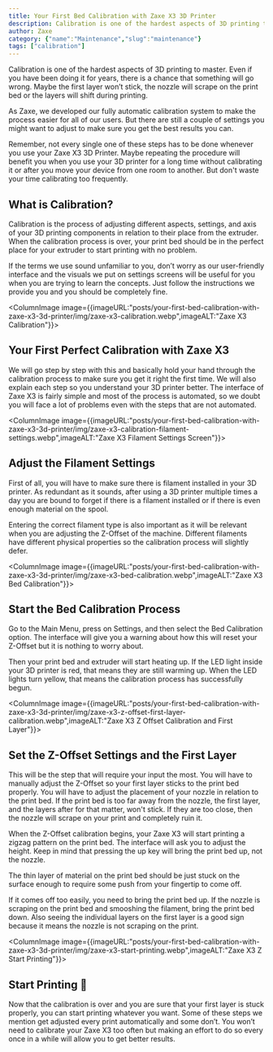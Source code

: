 ```yaml
---
title: Your First Bed Calibration with Zaxe X3 3D Printer
description: Calibration is one of the hardest aspects of 3D printing to master. Even if you have been doing it for years, there is a chance that something will go wrong. Maybe the first layer won’t stick, the nozzle will scrape on the print bed or the layers will shift during printing. 
author: Zaxe
category: {"name":"Maintenance","slug":"maintenance"}
tags: ["calibration"]
---
```


Calibration is one of the hardest aspects of 3D printing to master. Even if you have been doing it for years, there is a chance that something will go wrong. Maybe the first layer won’t stick, the nozzle will scrape on the print bed or the layers will shift during printing. 

As Zaxe, we developed our fully automatic calibration system to make the process easier for all of our users. But there are still a couple of settings you might want to adjust to make sure you get the best results you can. 

Remember, not every single one of these steps has to be done whenever you use your Zaxe X3 3D Printer. Maybe repeating the procedure will benefit you when you use your 3D printer for a long time without calibrating it or after you move your device from one room to another. But don't waste your time calibrating too frequently. 

## What is Calibration? 

Calibration is the process of adjusting different aspects, settings, and axis of your 3D printing components in relation to their place from the extruder. When the calibration process is over, your print bed should be in the perfect place for your extruder to start printing with no problem.

If the terms we use sound unfamiliar to you, don’t worry as our user-friendly interface and the visuals we put on settings screens will be useful for you when you are trying to learn the concepts. Just follow the instructions we provide you and you should be completely fine. 

<ColumnImage image={{imageURL:"posts/your-first-bed-calibration-with-zaxe-x3-3d-printer/img/zaxe-x3-calibration.webp",imageALT:"Zaxe X3 Calibration"}}>
## Your First Perfect Calibration with Zaxe X3

We will go step by step with this and basically hold your hand through the calibration process to make sure you get it right the first time. We will also explain each step so you understand your 3D printer better. The interface of Zaxe X3 is fairly simple and most of the process is automated, so we doubt you will face a lot of problems even with the steps that are not automated. 
</ColumnImage>

<ColumnImage image={{imageURL:"posts/your-first-bed-calibration-with-zaxe-x3-3d-printer/img/zaxe-x3-calibration-filament-settings.webp",imageALT:"Zaxe X3 Filament Settings Screen"}}>
## Adjust the Filament Settings 

First of all, you will have to make sure there is filament installed in your 3D printer. As redundant as it sounds, after using a 3D printer multiple times a day you are bound to forget if there is a filament installed or if there is even enough material on the spool. 

Entering the correct filament type is also important as it will be relevant when you are adjusting the Z-Offset of the machine. Different filaments have different physical properties so the calibration process will slightly defer. 
</ColumnImage>

<ColumnImage image={{imageURL:"posts/your-first-bed-calibration-with-zaxe-x3-3d-printer/img/zaxe-x3-bed-calibration.webp",imageALT:"Zaxe X3 Bed Calibration"}}>
## Start the Bed Calibration Process

Go to the Main Menu, press on Settings, and then select the Bed Calibration option. The interface will give you a warning about how this will reset your Z-Offset but it is nothing to worry about. 

Then your print bed and extruder will start heating up. If the LED light inside your 3D printer is red, that means they are still warming up. When the LED lights turn yellow, that means the calibration process has successfully begun.
</ColumnImage>

<ColumnImage image={{imageURL:"posts/your-first-bed-calibration-with-zaxe-x3-3d-printer/img/zaxe-x3-z-offset-first-layer-calibration.webp",imageALT:"Zaxe X3 Z Offset Calibration and First Layer"}}>
## Set the Z-Offset Settings and the First Layer

This will be the step that will require your input the most. You will have to manually adjust the Z-Offset so your first layer sticks to the print bed properly. You will have to adjust the placement of your nozzle in relation to the print bed. If the print bed is too far away from the nozzle, the first layer, and the layers after for that matter, won't stick. If they are too close, then the nozzle will scrape on your print and completely ruin it. 

When the Z-Offset calibration begins, your Zaxe X3 will start printing a zigzag pattern on the print bed. The interface will ask you to adjust the height. Keep in mind that pressing the up key will bring the print bed up, not the nozzle. 

The thin layer of material on the print bed should be just stuck on the surface enough to require some push from your fingertip to come off.
</ColumnImage>

If it comes off too easily, you need to bring the print bed up. If the nozzle is scraping on the print bed and smooshing the filament, bring the print bed down. Also seeing the individual layers on the first layer is a good sign because it means the nozzle is not scraping on the print.

<ColumnImage image={{imageURL:"posts/your-first-bed-calibration-with-zaxe-x3-3d-printer/img/zaxe-x3-start-printing.webp",imageALT:"Zaxe X3 Z Start Printing"}}>
## Start Printing 🎉

Now that the calibration is over and you are sure that your first layer is stuck properly, you can start printing whatever you want. Some of these steps we mention get adjusted every print automatically and some don’t. You won’t need to calibrate your Zaxe X3 too often but making an effort to do so every once in a while will allow you to get better results. 
</ColumnImage>
